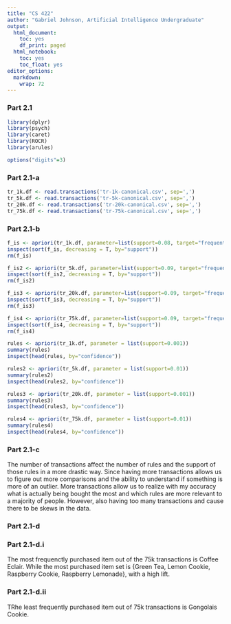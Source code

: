 ```yaml
---
title: "CS 422"
author: "Gabriel Johnson, Artificial Intelligence Undergraduate"
output:
  html_document:
    toc: yes
    df_print: paged
  html_notebook:
    toc: yes
    toc_float: yes
editor_options: 
  markdown: 
    wrap: 72
---
```


### Part 2.1

```r
library(dplyr)
library(psych)
library(caret)
library(ROCR)
library(arules)

options("digits"=3)
```

### Part 2.1-a

```r
tr_1k.df <- read.transactions('tr-1k-canonical.csv', sep=',')
tr_5k.df <- read.transactions('tr-5k-canonical.csv', sep=',') 
tr_20k.df <- read.transactions('tr-20k-canonical.csv', sep=',')
tr_75k.df <- read.transactions('tr-75k-canonical.csv', sep=',') 

```
### Part 2.1-b
```r
f_is <- apriori(tr_1k.df, parameter=list(support=0.08, target="frequent itemsets"))
inspect(sort(f_is, decreasing = T, by="support"))
rm(f_is)
```
```r
f_is2 <- apriori(tr_5k.df, parameter=list(support=0.09, target="frequent itemsets"))
inspect(sort(f_is2, decreasing = T, by="support"))
rm(f_is2)
```

```r
f_is3 <- apriori(tr_20k.df, parameter=list(support=0.09, target="frequent itemsets"))
inspect(sort(f_is3, decreasing = T, by="support"))
rm(f_is3)
```
```r
f_is4 <- apriori(tr_75k.df, parameter=list(support=0.09, target="frequent itemsets"))
inspect(sort(f_is4, decreasing = T, by="support"))
rm(f_is4)
```
```r
rules <- apriori(tr_1k.df, parameter = list(support=0.001))
summary(rules)
inspect(head(rules, by="confidence"))
```

```r
rules2 <- apriori(tr_5k.df, parameter = list(support=0.01))
summary(rules2)
inspect(head(rules2, by="confidence"))
```

```r
rules3 <- apriori(tr_20k.df, parameter = list(support=0.001))
summary(rules3)
inspect(head(rules3, by="confidence"))
```

```r
rules4 <- apriori(tr_75k.df, parameter = list(support=0.01))
summary(rules4)
inspect(head(rules4, by="confidence"))
```


### Part 2.1-c

The number of transactions affect the number of rules and the support of those rules in a more drastic way. Since having more transactions allows us to figure out more comparisons and the ability to understand if something is more of an outlier. More transactions allow us to realize with my accuracy what is actually being bought the most and which rules are more relevant to a majority of people. However, also having too many transactions and cause there to be skews in the data.


### Part 2.1-d

### Part 2.1-d.i

The most frequenctly purchased item out of the 75k transactions is Coffee Eclair. While the most purchased item set is 	{Green Tea, Lemon Cookie, Raspberry Cookie, Raspberry Lemonade}, with a high lift.

### Part 2.1-d.ii

TRhe least frequently purchased item out of 75k transactions is Gongolais Cookie.



